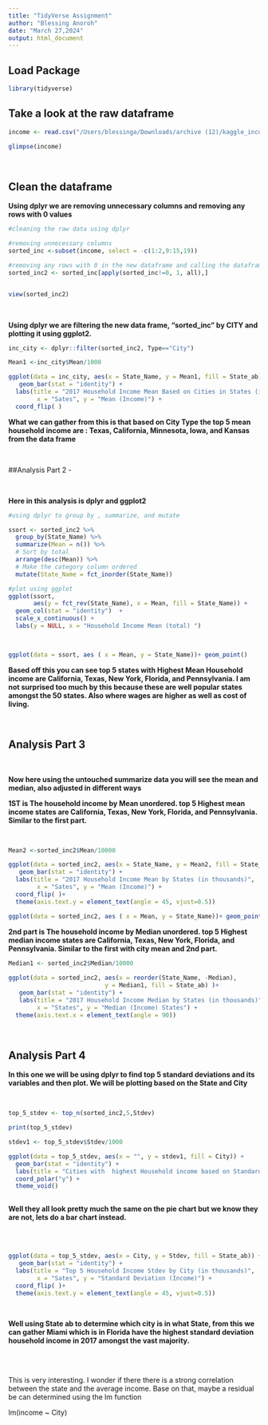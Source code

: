 ```yaml
---
title: "TidyVerse Assignment"
author: "Blessing Anoroh"
date: "March 27,2024"
output: html_document
---
```


## Load Package

```r
library(tidyverse)
```

## Take a look at the raw dataframe

```r
income <- read.csv("/Users/blessinga/Downloads/archive (12)/kaggle_income.csv")

glimpse(income)
```

\

## Clean the dataframe 

**Using dplyr we are removing unnecessary columns and removing any rows with 0 values**

```r
#cleaning the raw data using dplyr

#removing unnecessary columns
sorted_inc <-subset(income, select = -c(1:2,9:15,19))

#removing any rows with 0 in the new dataframe and calling the dataframe sorted_inc2
sorted_inc2 <- sorted_inc[apply(sorted_inc!=0, 1, all),]


view(sorted_inc2)
```

\

**Using dplyr we are filtering the new data frame, "sorted_inc" by CITY and plotting it using ggplot2.**


```r
inc_city <- dplyr::filter(sorted_inc2, Type=="City")

Mean1 <-inc_city$Mean/1000

ggplot(data = inc_city, aes(x = State_Name, y = Mean1, fill = State_ab)) +
   geom_bar(stat = "identity") +   
  labs(title = "2017 Household Income Mean Based on Cities in States (in thousands)",
        x = "Sates", y = "Mean (Income)") +
  coord_flip( )
```

**What we can gather from this is that based on City Type the top 5 mean household income are : Texas, California, Minnesota, Iowa, and Kansas from the data frame**

\


##Analysis Part 2 -

\

**Here in this analysis is dplyr and ggplot2**

```r
#using dplyr to group by , summarize, and mutate

ssort <- sorted_inc2 %>%
  group_by(State_Name) %>%
  summarize(Mean = n()) %>%
  # Sort by total
  arrange(desc(Mean)) %>%
  # Make the category column ordered
  mutate(State_Name = fct_inorder(State_Name))

#plot using ggplot
ggplot(ssort,
       aes(y = fct_rev(State_Name), x = Mean, fill = State_Name)) +
  geom_col(stat = "identity")  + 
  scale_x_continuous() +
  labs(y = NULL, x = "Household Income Mean (total) ")

	

ggplot(data = ssort, aes ( x = Mean, y = State_Name))+ geom_point() 

```
 
 **Based off this you can see top 5 states with Highest Mean Household income are California, Texas, New York, Florida, and Pennsylvania. I am not surprised too much by this because these are well popular states amongst the 50 states. Also where wages are higher as well as cost of living. **  
 
\

## Analysis Part 3

\
 
 **Now here using the untouched summarize data you will see the mean and median, also adjusted in different ways**

**1ST is The household income by Mean unordered. top 5 Highest mean income states are California, Texas, New York, Florida, and Pennsylvania. Similar to the first part. **

\

```r

Mean2 <-sorted_inc2$Mean/10000

ggplot(data = sorted_inc2, aes(x = State_Name, y = Mean2, fill = State_ab)) +
   geom_bar(stat = "identity") +   
  labs(title = "2017 Household Income Mean by States (in thousands)",
        x = "Sates", y = "Mean (Income)") +
  coord_flip( )+
  theme(axis.text.y = element_text(angle = 45, vjust=0.5)) 

ggplot(data = sorted_inc2, aes ( x = Mean, y = State_Name))+ geom_point() 
```

**2nd part is The household income by Median unordered. top 5 Highest median income states are California, Texas, New York, Florida, and Pennsylvania. Similar to the first with city mean and 2nd part. **


```r

Median1 <- sorted_inc2$Median/10000
  
ggplot(data = sorted_inc2, aes(x = reorder(State_Name, -Median), 
                           y = Median1, fill = State_ab) )+ 
   geom_bar(stat = "identity") + 
   labs(title = "2017 Household Income Median by States (in thousands)",
        x = "States", y = "Median (Income) States") +
  theme(axis.text.x = element_text(angle = 90))

```

\

## Analysis Part 4

**In this one we will be using dplyr to find top 5 standard deviations and its variables and then plot. We will be plotting based on the State and City**

\

```r
top_5_stdev <- top_n(sorted_inc2,5,Stdev)

print(top_5_stdev)

stdev1 <- top_5_stdev$Stdev/1000

ggplot(data = top_5_stdev, aes(x = "", y = stdev1, fill = City)) + 
  geom_bar(stat = "identity") + 
  labs(title = "Cities with  highest Household income based on Standard Deviation in 2017 (in thousands)") +
  coord_polar("y") +
  theme_void()
 
```

**Well they all look pretty much the same on the pie chart but we know they are not, lets do a bar chart instead.**


\
\
```r
ggplot(data = top_5_stdev, aes(x = City, y = Stdev, fill = State_ab)) +
   geom_bar(stat = "identity") +   
  labs(title = "Top 5 Household Income Stdev by City (in thousands)",
        x = "Sates", y = "Standard Deviation (Income)") +
  coord_flip( )+
  theme(axis.text.y = element_text(angle = 45, vjust=0.5)) 
```
\

**Well using State ab to determine which city is in what State, from this we can gather Miami which is in Florida have the highest standard deviation household income in 2017 amongst the vast majority.**

\
\

This is very interesting. I wonder if there there is a strong correlation between the state and the average income. Base on that,
maybe a residual be can determined using the lm function

lm(income ~ City)

